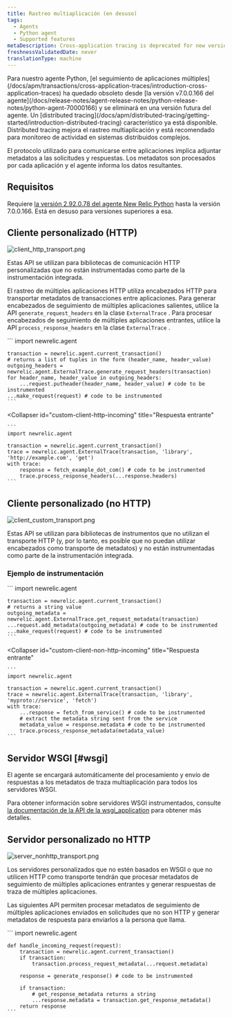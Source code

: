 ```yaml
---
title: Rastreo multiaplicación (en desuso)
tags:
  - Agents
  - Python agent
  - Supported features
metaDescription: Cross-application tracing is deprecated for new versions of the New Relic Python agent.
freshnessValidatedDate: never
translationType: machine
---
```





<Callout variant="important">
  Para nuestro agente Python, [el seguimiento de aplicaciones múltiples](/docs/apm/transactions/cross-application-traces/introduction-cross-application-traces) ha quedado obsoleto desde [la versión v7.0.0.166 del agente](/docs/release-notes/agent-release-notes/python-release-notes/python-agent-70000166) y se eliminará en una versión futura del agente. Un [distributed tracing](/docs/apm/distributed-tracing/getting-started/introduction-distributed-tracing) característico ya está disponible. Distributed tracing mejora el rastreo multiaplicación y está recomendado para monitoreo de actividad en sistemas distribuidos complejos.
</Callout>

El protocolo utilizado para comunicarse entre aplicaciones implica adjuntar metadatos a las solicitudes y respuestas. Los metadatos son procesados por cada aplicación y el agente informa los datos resultantes.

## Requisitos

Requiere [la versión 2.92.0.78 del agente New Relic Python](/docs/release-notes/agent-release-notes/python-release-notes/python-agent-292078) hasta la versión 7.0.0.166. Está en desuso para versiones superiores a esa.

## Cliente personalizado (HTTP)

<img
  title="client_http_transport.png"
  alt="client_http_transport.png"
  src={apmPythonDiagramAppTracing}
/>

Estas API se utilizan para bibliotecas de comunicación HTTP personalizadas que no están instrumentadas como parte de la instrumentación integrada.

El rastreo de múltiples aplicaciones HTTP utiliza encabezados HTTP para transportar metadatos de transacciones entre aplicaciones. Para generar encabezados de seguimiento de múltiples aplicaciones salientes, utilice la API `generate_request_headers` en la clase `ExternalTrace` . Para procesar encabezados de seguimiento de múltiples aplicaciones entrantes, utilice la API `process_response_headers` en la clase `ExternalTrace` .

<CollapserGroup>
  <Collapser
    id="custom-client-http-outgoing"
    title="Solicitudes salientes"
  >
    ```
    import newrelic.agent

    transaction = newrelic.agent.current_transaction()
    # returns a list of tuples in the form (header_name, header_value)
    outgoing_headers = newrelic.agent.ExternalTrace.generate_request_headers(transaction)
    for header_name, header_value in outgoing_headers:
        ...request.putheader(header_name, header_value) # code to be instrumented
    ...make_request(request) # code to be instrumented
    ```
  </Collapser>

  <Collapser
    id="custom-client-http-incoming"
    title="Respuesta entrante"
  >
    ```
    import newrelic.agent

    transaction = newrelic.agent.current_transaction()
    trace = newrelic.agent.ExternalTrace(transaction, 'library', 'http://example.com', 'get')
    with trace:
        response = fetch_example_dot_com() # code to be instrumented
        trace.process_response_headers(...response.headers)
    ```
  </Collapser>
</CollapserGroup>

## Cliente personalizado (no HTTP)

<img
  title="client_custom_transport.png"
  alt="client_custom_transport.png"
  src={apmClientCustomTransport}
/>

Estas API se utilizan para bibliotecas de instrumentos que no utilizan el transporte HTTP (y, por lo tanto, es posible que no puedan utilizar encabezados como transporte de metadatos) y no están instrumentadas como parte de la instrumentación integrada.

### Ejemplo de instrumentación

<CollapserGroup>
  <Collapser
    id="custom-client-non-http-outgoing"
    title="Solicitudes salientes"
  >
    ```
    import newrelic.agent

    transaction = newrelic.agent.current_transaction()
    # returns a string value
    outgoing_metadata = newrelic.agent.ExternalTrace.get_request_metadata(transaction)
    ...request.add_metadata(outgoing_metadata) # code to be instrumented
    ...make_request(request) # code to be instrumented
    ```
  </Collapser>

  <Collapser
    id="custom-client-non-http-incoming"
    title="Respuesta entrante"
  >
    ```
    import newrelic.agent

    transaction = newrelic.agent.current_transaction()
    trace = newrelic.agent.ExternalTrace(transaction, 'library', 'myproto://service', 'fetch')
    with trace:
        ...response = fetch_from_service() # code to be instrumented
        # extract the metadata string sent from the service
        metadata_value = response.metadata # code to be instrumented
        trace.process_response_metadata(metadata_value)
    ```
  </Collapser>
</CollapserGroup>

## Servidor WSGI [#wsgi]

<Callout variant="tip">
  El agente se encargará automáticamente del procesamiento y envío de respuestas a los metadatos de traza multiaplicación para todos los servidores WSGI.
</Callout>

Para obtener información sobre servidores WSGI instrumentados, consulte [la documentación de la API de la wsgi_application](/docs/agents/python-agent/python-agent-api/wsgi_application) para obtener más detalles.

## Servidor personalizado no HTTP

<img
  title="server_nonhttp_transport.png"
  alt="server_nonhttp_transport.png"
  src={apmPythonNonhttpTransport}
/>

Los servidores personalizados que no estén basados en WSGI o que no utilicen HTTP como transporte tendrán que procesar metadatos de seguimiento de múltiples aplicaciones entrantes y generar respuestas de traza de múltiples aplicaciones.

Las siguientes API permiten procesar metadatos de seguimiento de múltiples aplicaciones enviados en solicitudes que no son HTTP y generar metadatos de respuesta para enviarlos a la persona que llama.

<CollapserGroup>
  <Collapser
    id="custom-non-http-server-example"
    title="Ejemplo de instrumentación"
  >
    ```
    import newrelic.agent

    def handle_incoming_request(request):
        transaction = newrelic.agent.current_transaction()
        if transaction:
        	transaction.process_request_metadata(...request.metadata)

        response = generate_response() # code to be instrumented

        if transaction:
        	# get_response_metadata returns a string
            ...response.metadata = transaction.get_response_metadata()
        return response
    ```
  </Collapser>
</CollapserGroup>